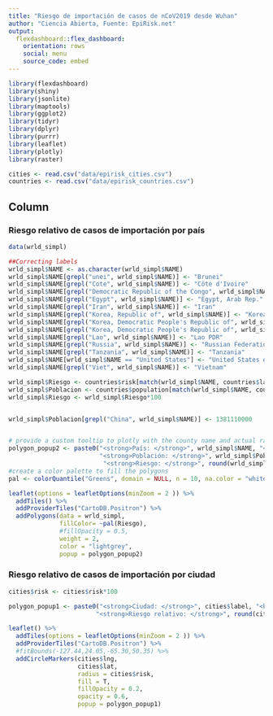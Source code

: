 ```yaml
---
title: "Riesgo de importación de casos de nCoV2019 desde Wuhan"
author: "Ciencia Abierta, Fuente: EpiRisk.net"
output: 
  flexdashboard::flex_dashboard:
    orientation: rows
    social: menu
    source_code: embed
---
```


```r
library(flexdashboard)
library(shiny)
library(jsonlite)
library(maptools)
library(ggplot2)
library(tidyr)
library(dplyr)
library(purrr)
library(leaflet)
library(plotly)
library(raster)

cities <- read.csv("data/epirisk_cities.csv")
countries <- read.csv("data/epirisk_countries.csv")

```

Column {data-width=650}
-----------------------------------------------------------------------
### Riesgo relativo de casos de importación por país

```r
data(wrld_simpl)

##Correcting labels
wrld_simpl$NAME <- as.character(wrld_simpl$NAME)
wrld_simpl$NAME[grepl("unei", wrld_simpl$NAME)] <- "Brunei"
wrld_simpl$NAME[grepl("Cote", wrld_simpl$NAME)] <- "Côte d'Ivoire"
wrld_simpl$NAME[grepl("Democratic Republic of the Congo", wrld_simpl$NAME)] <- "Congo, Dem. Rep."
wrld_simpl$NAME[grepl("Egypt", wrld_simpl$NAME)] <- "Egypt, Arab Rep."
wrld_simpl$NAME[grepl("Iran", wrld_simpl$NAME)] <- "Iran"
wrld_simpl$NAME[grepl("Korea, Republic of", wrld_simpl$NAME)] <- "Korea, Rep."
wrld_simpl$NAME[grepl("Korea, Democratic People's Republic of", wrld_simpl$NAME)] <- "Korea, Dem. Rep."
wrld_simpl$NAME[grepl("Korea, Democratic People's Republic of", wrld_simpl$NAME)] <- "Korea, Dem. Rep."
wrld_simpl$NAME[grepl("Lao", wrld_simpl$NAME)] <- "Lao PDR"
wrld_simpl$NAME[grepl("Russia", wrld_simpl$NAME)] <- "Russian Federation"
wrld_simpl$NAME[grepl("Tanzania", wrld_simpl$NAME)] <- "Tanzania"
wrld_simpl$NAME[wrld_simpl$NAME == "United States"] <- "United States of America"
wrld_simpl$NAME[grepl("Viet", wrld_simpl$NAME)] <- "Vietnam"

wrld_simpl$Riesgo <- countries$risk[match(wrld_simpl$NAME, countries$label)]
wrld_simpl$Poblacion <- countries$population[match(wrld_simpl$NAME, countries$label)]
wrld_simpl$Riesgo <- wrld_simpl$Riesgo*100


wrld_simpl$Poblacion[grepl("China", wrld_simpl$NAME)] <- 1381110000


# provide a custom tooltip to plotly with the county name and actual rate
polygon_popup2 <- paste0("<strong>País: </strong>", wrld_simpl$NAME, "<br>",
                         "<strong>Población: </strong>", wrld_simpl$Poblacion, "<br>",
                          "<strong>Riesgo: </strong>", round(wrld_simpl$Riesgo,4), "%")
#create a color palette to fill the polygons
pal <- colorQuantile("Greens", domain = NULL, n = 10, na.color = "white")

leaflet(options = leafletOptions(minZoom = 2 )) %>% 
  addTiles() %>% 
  addProviderTiles("CartoDB.Positron") %>% 
  addPolygons(data = wrld_simpl, 
              fillColor= ~pal(Riesgo),
              #fillOpacity = 0.5, 
              weight = 2, 
              color = "lightgrey",
              popup = polygon_popup2)


```

### Riesgo relativo de casos de importación por ciudad

```r
cities$risk <- cities$risk*100

polygon_popup1 <- paste0("<strong>Ciudad: </strong>", cities$label, "<br>",
                        "<strong>Riesgo relativo: </strong>", round(cities$risk,4), "%")

leaflet() %>% 
  addTiles(options = leafletOptions(minZoom = 2 )) %>% 
  addProviderTiles("CartoDB.Positron") %>%
  #fitBounds(-127.44,24.05,-65.30,50.35) %>% 
  addCircleMarkers(cities$lng, 
                   cities$lat, 
                   radius = cities$risk, 
                   fill = T,
                   fillOpacity = 0.2,
                   opacity = 0.6,
                   popup = polygon_popup1)
```



